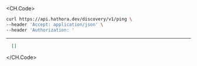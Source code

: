 
<CH.Code>
```bash Example Request
curl https://api.hathora.dev/discovery/v1/ping \
--header 'Accept: application/json' \
--header 'Authorization: '
```
---

```json Example Response
  []
```
</CH.Code>
